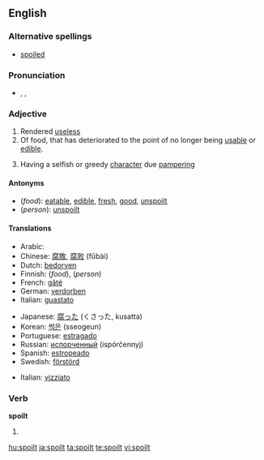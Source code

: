 ==English==

===Alternative spellings===
* [[spoiled]]

===Pronunciation===
* {{enPR|spoilt}}, {{IPA|/spɔɪlt/}}, {{SAMPA|/spOIlt/}}

===Adjective===
{{en-adj}}

# Rendered [[useless]]
# Of food, that has deteriorated to the point of no longer being [[usable]] or [[edible]].
# {{context|of a person, usually a child}} Having a selfish or greedy [[character]] due [[pamper]]ing

====Antonyms====
* (''food''): [[eatable]], [[edible]], [[fresh]], [[good]], [[unspoilt]]
* (''person''): [[unspoilt]]


====Translations====

{{trans-top|rendered useless or inedible}}
* Arabic: {{Arab|[[مدلل]]}} {{unicode|(mudállal)}}
* Chinese: [[腐敗]], [[腐败]] (fǔbài)
* Dutch: [[bedorven]]
* Finnish: {{t|fi|pilaantunut}} (''food''), {{t|fi|pilattu}} (''person'')
* French: [[gâté]]
* German: [[verdorben]]
* Italian: [[guastato]]
{{trans-mid}}
* Japanese: [[腐った]] (くさった, kusatta)
* Korean: [[썩은]] (sseogeun)
* Portuguese: [[estragado]]
* Russian: [[испорченный]] (ispórčennyj)
* Spanish: [[estropeado]]
* Swedish: [[förstörd]]
{{trans-bottom}}

{{trans-top|of a child}}
* Italian: [[vizziato]]
{{trans-mid}}

{{trans-bottom}}

===Verb===
'''spoilt'''

# {{past of|[[spoil]]}}

[[hu:spoilt]]
[[ja:spoilt]]
[[ta:spoilt]]
[[te:spoilt]]
[[vi:spoilt]]